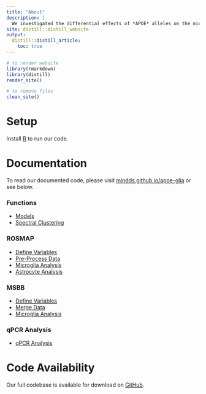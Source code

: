 ```yaml
---
title: "About"
description: |
  We investigated the differential effects of *APOE* alleles on the microglia and astrocyte transcriptome in the absence and presence of neuritic plaques (NPs) using bulk brain RNA-seq data from two large brain banks and performed follow-on experiments in *APOE* knock-in mice.
site: distill::distill_website
output:
  distill::distill_article:
    toc: true
---
```


```r

# to render website
library(rmarkdown)
library(distill)
render_site()

# to remove files
clean_site()

```

# Setup
Install [R](https://www.r-project.org/) to run our code.

# Documentation
To read our documented code, please visit [mindds.github.io/apoe-glia](https://mindds.github.io/apoe-glia) or see below.

### Functions
* [Models](https://mindds.github.io/apoe-glia/models)
* [Spectral Clustering](https://mindds.github.io/apoe-glia/spectral-clustering)

### ROSMAP
* [Define Variables](https://mindds.github.io/apoe-glia/ROSMAP-variables)
* [Pre-Process Data](https://mindds.github.io/apoe-glia/ROSMAP-preprocess)
* [Microglia Analysis](https://mindds.github.io/apoe-glia/ROSMAP-microglia)
* [Astrocyte Analysis](https://mindds.github.io/apoe-glia/ROSMAP-astrocyte)

### MSBB
* [Define Variables](https://mindds.github.io/apoe-glia/MSBB-variables)
* [Merge Data](https://mindds.github.io/apoe-glia/MSBB-merge)
* [Microglia Analysis](https://mindds.github.io/apoe-glia/MSBB-microglia)

### qPCR Analysis
* [qPCR Analysis](https://mindds.github.io/apoe-glia/qPCR-analysis)

# Code Availability
Our full codebase is available for download on [GitHub](https://github.com/mindds/apoe-glia).